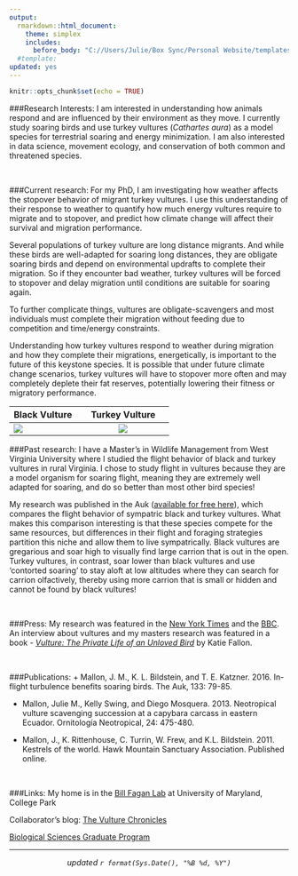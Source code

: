 ---
output: 
  rmarkdown::html_document:
    theme: simplex
    includes: 
      before_body: "C://Users/Julie/Box Sync/Personal Website/templates/web_header.Rhtml"
  #template: 
updated: yes
---
```{r setup, include=FALSE}
knitr::opts_chunk$set(echo = TRUE)
```



###Research Interests:
I am interested in understanding how animals respond and are influenced by their environment as they move. I currently study soaring birds and use turkey vultures (*Cathartes aura*) as a model species for terrestrial soaring and energy minimization. I am also interested in data science, movement ecology, and conservation of both common and threatened species.

<br>

###Current research:
For my PhD, I am investigating how weather affects the stopover behavior of migrant turkey vultures. I use this understanding of their response to weather to quantify how much energy vultures require to migrate and to stopover, and predict how climate change will affect their survival and migration performance.

Several populations of turkey vulture are long distance migrants. And while these birds are well-adapted for soaring long distances, they are obligate soaring birds and depend on environmental  updrafts to complete their migration. So if they encounter bad weather, turkey vultures will be forced to stopover and delay migration until conditions are suitable for soaring again.  

To further complicate things, vultures are obligate-scavengers and most individuals must complete their migration without feeding due to competition and time/energy constraints.    

Understanding how turkey vultures respond to weather during migration and how they complete their migrations, energetically, is important to the future of this keystone species. It is possible that under future climate change scenarios, turkey vultures will have to stopover more often and may completely deplete their fat reserves, potentially lowering their fitness or migratory performance.
<br>

---------------------------------------------------------------------------------------
Black Vulture                                              Turkey Vulture                        
---------------------------------------------------- -----------------------------------------------------------------------
![](/Users/Julie/Pictures/UMD website pics/blvu.JPG) ![](/Users/Julie/Pictures/UMD website pics/tuvu.JPG) 
---------------------------------------------------- -----------------------------------------------------------------------

###Past research:
I have a Master's in Wildlife Management from West Virginia University where I studied the flight behavior of black and turkey vultures in rural Virginia. I chose to study flight in vultures because they are a model organism for soaring flight, meaning they are extremely well adapted for soaring, and do so better than most other bird species!

My research was published in the Auk ([available for free here](http://www.bioone.org/doi/full/10.1642/AUK-15-114.1)), which compares the flight behavior of sympatric black and turkey vultures. What makes this comparison interesting is that these species compete for the same resources, but differences in their flight and foraging strategies partition this niche and allow them to live sympatrically. Black vultures are gregarious and soar high to visually find large carrion that is out in the open. Turkey vultures, in contrast, soar lower than black vultures and use 'contorted soaring' to stay aloft at low altitudes where they can search for carrion olfactively, thereby using more carrion that is small or hidden and cannot be found by black vultures!
  
<br>

###Press:
My research was featured in the [New York Times](https://www.nytimes.com/2015/12/29/science/how-turkey-vultures-stay-aloft-to-focus-on-dinner.html) and the [BBC](http://www.bbc.com/news/science-environment-35159830). An interview about vultures and my masters research was featured in a book - [_Vulture: The Private Life of an Unloved Bird_](https://www.amazon.com/Vulture-Private-Life-Unloved-Bird/dp/1611689716) by Katie Fallon.

<br>

###Publications:
+ Mallon, J. M., K. L. Bildstein, and T. E. Katzner. 2016. In-flight turbulence benefits soaring birds. The Auk, 133: 79-85. 

+ Mallon, Julie M., Kelly Swing, and Diego Mosquera. 2013. Neotropical vulture scavenging succession at a capybara carcass in eastern Ecuador. Ornitología Neotropical, 24: 475-480. 

+ Mallon, J., K. Rittenhouse, C. Turrin, W. Frew, and K.L. Bildstein. 2011. Kestrels of the world. Hawk Mountain Sanctuary Association. Published online.

<br>

###Links:
My home is in the [Bill Fagan Lab](http://www.clfs.umd.edu/biology/faganlab/) at University of Maryland, College Park  

Collaborator's blog: [The Vulture Chronicles](https://thevulturechronicles.wordpress.com/)

[Biological Sciences Graduate Program](http://www.bisi.umd.edu/)  

<hr>
<center>*updated `r format(Sys.Date(), "%B %d, %Y")`*</center>
